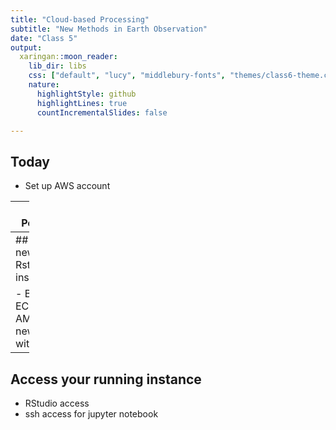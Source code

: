 ```yaml
---
title: "Cloud-based Processing"
subtitle: "New Methods in Earth Observation"
date: "Class 5"
output:
  xaringan::moon_reader:
    lib_dir: libs
    css: ["default", "lucy", "middlebury-fonts", "themes/class6-theme.css"]
    nature:
      highlightStyle: github
      highlightLines: true
      countIncrementalSlides: false

---
```


## Today
- Set up AWS account

---
## Permissions

- AWS credentials provided to you
- Log in to console: https://554330630998.signin.aws.amazon.com/console
- Assign an MFA device

---
## Launch a new Rstudio/jupyter instance

- Browse to EC2 console
- AMIs
- Set up new instance with key-pair

---
## Access your running instance

- RStudio access
- ssh access for jupyter notebook







